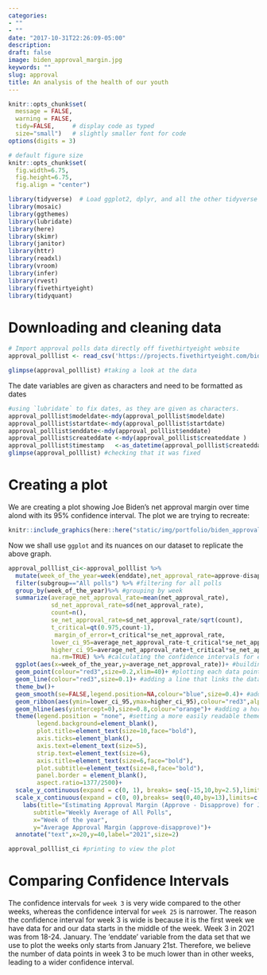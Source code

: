 ```yaml
---
categories:
- ""
- ""
date: "2017-10-31T22:26:09-05:00"
description:
draft: false
image: biden_approval_margin.jpg
keywords: ""
slug: approval
title: An analysis of the health of our youth
---
```


```r

knitr::opts_chunk$set(
  message = FALSE, 
  warning = FALSE, 
  tidy=FALSE,     # display code as typed
  size="small")   # slightly smaller font for code
options(digits = 3)

# default figure size
knitr::opts_chunk$set(
  fig.width=6.75, 
  fig.height=6.75,
  fig.align = "center")

```

```r

library(tidyverse)  # Load ggplot2, dplyr, and all the other tidyverse packages
library(mosaic)
library(ggthemes)
library(lubridate)
library(here)
library(skimr)
library(janitor)
library(httr)
library(readxl)
library(vroom)
library(infer)
library(rvest)
library(fivethirtyeight)
library(tidyquant)

```

# Downloading and cleaning data

```r
# Import approval polls data directly off fivethirtyeight website
approval_polllist <- read_csv('https://projects.fivethirtyeight.com/biden-approval-data/approval_polllist.csv') 

glimpse(approval_polllist) #taking a look at the data
```

The date variables are given as characters and need to be formatted as dates

```r
#using `lubridate` to fix dates, as they are given as characters.
approval_polllist$modeldate<-mdy(approval_polllist$modeldate)
approval_polllist$startdate<-mdy(approval_polllist$startdate)
approval_polllist$enddate<-mdy(approval_polllist$enddate)
approval_polllist$createddate <-mdy(approval_polllist$createddate )
approval_polllist$timestamp   <-as_datetime(approval_polllist$createddate )
glimpse(approval_polllist) #checking that it was fixed
```

# Creating a plot
We are creating a plot showing Joe Biden's net approval margin over time alond with its 95% confidence interval. The plot we are trying to recreate:
```r
knitr::include_graphics(here::here("static/img/portfolio/biden_approval_margin.jpg"), error = FALSE)
```

Now we shall use `ggplot` and its nuances on our dataset to replicate the above graph.

```r
  
approval_polllist_ci<-approval_polllist %>%
  mutate(week_of_the_year=week(enddate),net_approval_rate=approve-disapprove)%>% #calculating the net approval rating
  filter(subgroup=="All polls") %>% #filtering for all polls
  group_by(week_of_the_year)%>% #grouping by week
  summarize(average_net_approval_rate=mean(net_approval_rate),
            sd_net_approval_rate=sd(net_approval_rate),
            count=n(),
            se_net_approval_rate=sd_net_approval_rate/sqrt(count),
            t_critical=qt(0.975,count-1),
             margin_of_error=t_critical*se_net_approval_rate,
            lower_ci_95=average_net_approval_rate-t_critical*se_net_approval_rate,
            higher_ci_95=average_net_approval_rate+t_critical*se_net_approval_rate,
            na.rm=TRUE) %>% #calculating the confidence intervals for each week
  ggplot(aes(x=week_of_the_year,y=average_net_approval_rate))+ #building the plot
  geom_point(colour="red3",size=0.2,xlim=40)+ #plotting each data point
  geom_line(colour="red3",size=0.1)+ #adding a line that links the data points
  theme_bw()+
  geom_smooth(se=FALSE,legend.position=NA,colour="blue",size=0.4)+ #adding a trendline
  geom_ribbon(aes(ymin=lower_ci_95,ymax=higher_ci_95),colour="red3",alpha=0.1,linetype="dashed",size=0.1)+ #colouring the CI
  geom_hline(aes(yintercept=0),size=0.8,colour="orange")+ #adding a horizontal line on the y=0 axis
  theme(legend.position = "none", #setting a more easily readable theme
        legend.background=element_blank(),
        plot.title=element_text(size=10,face="bold"),
        axis.ticks=element_blank(),
        axis.text=element_text(size=5),
        strip.text=element_text(size=6),
        axis.title=element_text(size=6,face="bold"),
        plot.subtitle=element_text(size=8,face="bold"),
        panel.border = element_blank(),
        aspect.ratio=1377/2500)+
  scale_y_continuous(expand = c(0, 1), breaks= seq(-15,10,by=2.5),limits=c(-15,40))+ #setting y-axis boundaries to make the data more readable
  scale_x_continuous(expand = c(0, 0),breaks= seq(0,40,by=13),limits=c(1,40))+ #setting x-axis boundaries to make the data more readable
    labs(title="Estimating Approval Margin (Approve - Disapprove) for Joe Biden", 
       subtitle="Weekly Average of All Polls",
       x="Week of the year", 
       y="Average Approval Margin (approve-disapprove)")+
  annotate("text",x=20,y=40,label="2021",size=2)

approval_polllist_ci #printing to view the plot

```

# Comparing Confidence Intervals

The confidence intervals for `week 3` is very wide compared to the other weeks, whereas the confidence interval for `week 25` is narrower. The reason the confidence interval for week 3 is wide is because it is the first week we have data for and our data starts in the middle of the week. Week 3 in 2021 was from 18-24. January. The 'enddate' variable from the data set that we use to plot the weeks only starts from January 21st. Therefore, we believe the number of data points in week 3 to be much lower than in other weeks, leading to a wider confidence interval. 
